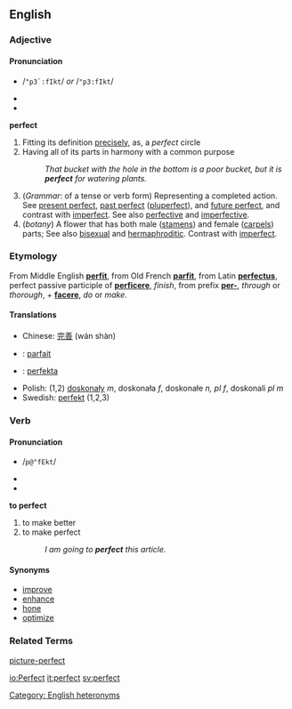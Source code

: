 ==English==

===Adjective===
====Pronunciation====
*{{SAMPA}} /<tt>"p3`:fIkt</tt>/ ''or'' /<tt>"p3:fIkt</tt>/
*{{IPA|/ˈpɝːfɪkt/ ''or'' /ˈpɜːfɪkt/ ''or'' /ˈpɝːfɛkt/}}
*{{audio|en-us-perfect-adj.ogg|Audio (US)}}

'''perfect'''
# Fitting its definition [[precise]]ly, as, a ''perfect'' circle
# Having all of its parts in harmony with a common purpose
#:''That bucket with the hole in the bottom is a poor bucket, but it is '''perfect''' for watering plants.''
# (''Grammar'': of a tense or verb form) Representing a completed action.  See [[present perfect]], [[past perfect]] ([[pluperfect]]), and [[future perfect]], and contrast with [[imperfect]].  See also [[perfective]] and [[imperfective]].
# (''botany'') A flower that has both male ([[stamen]]s) and female ([[carpel]]s) parts; See also [[bisexual]] and [[hermaphroditic]]. Contrast with [[imperfect]]. 

===Etymology===
From Middle English '''[[perfit]]''', from Old French '''[[parfit]]''', from Latin '''[[perfectus]]''', perfect passive participle of '''[[perficere]]''', ''finish'', from prefix '''[[per-]]''', ''through'' or ''thorough'', + '''[[facere]]''', ''do'' or ''make''.

====Translations====
*Chinese: [[完善]] (wán shàn)
* {{fr}} : [[parfait]]
* {{io}} : [[perfekta]]
*Polish: (1,2) [[doskonały]] ''m'', doskonała ''f'', doskonałe ''n, pl f'', doskonali ''pl m''
*Swedish: [[perfekt]] (1,2,3)

===Verb===
====Pronunciation====
*{{SAMPA}} /<tt>p@"fEkt</tt>/
*{{IPA|/pəˈfɛkt/ (RP) ''or'' /pɚˈfɛkt/ (''Canadian'')}}
*{{audio|en-us-perfect-verb.ogg|Audio (US)}}

'''to perfect'''
#to make better
#to make perfect
#:''I am going to '''perfect''' this article.''

====Synonyms====
*[[improve]]
*[[enhance]]
*[[hone]]
*[[optimize]]

===Related Terms===
[[picture-perfect]]

[[Category: English heteronyms]]

[[io:Perfect]]
[[it:perfect]]
[[sv:perfect]]